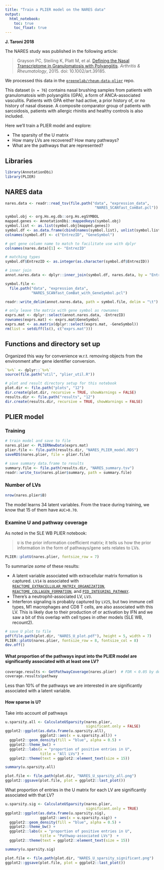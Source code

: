 ```yaml
---
title: "Train a PLIER model on the NARES data"
output:   
  html_notebook: 
    toc: true
    toc_float: true
---
```


**J. Taroni 2018**

The NARES study was published in the following article:

> Grayson PC, Steiling K, Platt M, et al. [Defining the Nasal Transcriptome in Granulomatosis with Polyangiitis](https://doi.org/10.1002/art.39185). _Arthritis & Rheumatology_, 2015. doi: 10.1002/art.39185.

We processed this data in the [`greenelab/rheum-data-plier`](https://github.com/greenelab/rheum-plier-data) 
repo.

This dataset (`n = 76`) contains nasal brushing samples from patients with 
granulomatosis with polyangiitis (GPA), a form of ANCA-associated vasculitis. 
Patients with GPA either had active, a prior history of, or no history of 
nasal disease.
A composite comparator group of patients with sarcoidosis, patients with
allergic rhinitis and healthy controls is also included.

Here we'll train a PLIER model and explore:

  * The sparsity of the U matrix
  * How many LVs are recovered? How many pathways?
  * What are the pathways that are represented?

## Libraries

```r
library(AnnotationDbi)
library(PLIER)
```

## NARES data

```r
nares.data <- readr::read_tsv(file.path("data", "expression_data", 
                                         "NARES_SCANfast_ComBat.pcl"))

symbol.obj <- org.Hs.eg.db::org.Hs.egSYMBOL
mapped.genes <- AnnotationDbi::mappedkeys(symbol.obj)
symbol.list <- as.list(symbol.obj[mapped.genes])
symbol.df <- as.data.frame(cbind(names(symbol.list), unlist(symbol.list)))
colnames(symbol.df) <- c("EntrezID", "GeneSymbol")

# get gene column name to match to facilitate use with dplyr
colnames(nares.data)[1] <- "EntrezID"

# matching types
symbol.df$EntrezID <- as.integer(as.character(symbol.df$EntrezID))

# inner join
annot.nares.data <- dplyr::inner_join(symbol.df, nares.data, by = "EntrezID")

symbol.file <- 
  file.path("data", "expression_data", 
            "NARES_SCANfast_ComBat_with_GeneSymbol.pcl")

readr::write_delim(annot.nares.data, path = symbol.file, delim = "\t")

# only leave the matrix with gene symbol as rownames
exprs.mat <- dplyr::select(annot.nares.data, -EntrezID)
rownames(exprs.mat) <- exprs.mat$GeneSymbol
exprs.mat <- as.matrix(dplyr::select(exprs.mat, -GeneSymbol))
rm(list = setdiff(ls(), c("exprs.mat")))
```

## Functions and directory set up

Organized this way for convenience w.r.t. removing objects from the environment
after gene identifier conversion.

```r
`%>%` <- dplyr::`%>%`
source(file.path("util", "plier_util.R"))
```

```r
# plot and result directory setup for this notebook
plot.dir <- file.path("plots", "12")
dir.create(plot.dir, recursive = TRUE, showWarnings = FALSE)
results.dir <- file.path("results", "12")
dir.create(results.dir, recursive = TRUE, showWarnings = FALSE)
```

## PLIER model

### Training

```r
# train model and save to file
nares.plier <- PLIERNewData(exprs.mat)
plier.file <- file.path(results.dir, "NARES_PLIER_model.RDS")
saveRDS(nares.plier, file = plier.file)

# save summary data.frame to results
summary.file <- file.path(results.dir, "NARES_summary.tsv")
readr::write_tsv(nares.plier$summary, path = summary.file)
```

### Number of LVs

```r
nrow(nares.plier$B)
```

The model learns 34 latent variables. 
From the trace during training, we know that 15 of them have `AUC>0.70`.

### Examine U and pathway coverage

As noted in the SLE WB PLIER notebook:

> `U` is the prior information coefficient matrix; it tells us how 
the prior information in the form of pathways/gene sets relates to LVs.

```r
PLIER::plotU(nares.plier, fontsize_row = 7)
```

To summarize *some* of these results:

* A latent variable associated with extracellular matrix formation is captured. 
`LV14` is associated with 
[`REACTOME_EXTRACELLULAR_MATRIX_ORGANIZATION`](http://software.broadinstitute.org/gsea/msigdb/cards/REACTOME_EXTRACELLULAR_MATRIX_ORGANIZATION.html), 
[`REACTOME_COLLAGEN_FORMATION`](http://software.broadinstitute.org/gsea/msigdb/cards/REACTOME_COLLAGEN_FORMATION.html),
and [`PID_INTEGRIN1_PATHWAY`](http://software.broadinstitute.org/gsea/msigdb/cards/PID_INTEGRIN1_PATHWAY.html).
* There's a neutrophil-associated LV, `LV3`.
* Interferon signaling is probably captured by `LV25`, but two immune cell 
types, M1 macrophages and CD8 T cells, are also associated with this LV.
This is likely due to their production of or activation by IFN and we saw a bit
of this overlap with cell types in other models (SLE WB, recount2).

```r
# save U plot to file
pdf(file.path(plot.dir, "NARES_U_plot.pdf"), height = 5, width = 7)
PLIER::plotU(nares.plier, fontsize_row = 8, fontsize_col = 8)
dev.off()
```

#### What proportion of the pathways input into the PLIER model are significantly associated with at least one LV?

```r
coverage.results <- GetPathwayCoverage(nares.plier)  # FDR < 0.05 by default
coverage.results$pathway
```

Less than 10% of the pathways we are interested in are significantly associated
with a latent variable.

#### How sparse is U?

Take into account _all_ pathways
```r
u.sparsity.all <- CalculateUSparsity(nares.plier,
                                     significant.only = FALSE)
ggplot2::ggplot(as.data.frame(u.sparsity.all),
                ggplot2::aes(x = u.sparsity.all)) +
  ggplot2::geom_density(fill = "blue", alpha = 0.5) +
  ggplot2::theme_bw() +
  ggplot2::labs(x = "proportion of positive entries in U",
                title = "All LVs") +
  ggplot2::theme(text = ggplot2::element_text(size = 15))
```

```r
summary(u.sparsity.all)
```

```r
plot.file <- file.path(plot.dir, "NARES_U_sparsity_all.png")
ggplot2::ggsave(plot.file, plot = ggplot2::last_plot())
```

What proportion of entries in the U matrix for each LV are significantly
associated with that LV?

```r
u.sparsity.sig <- CalculateUSparsity(nares.plier,
                                     significant.only = TRUE)
ggplot2::ggplot(as.data.frame(u.sparsity.sig),
                ggplot2::aes(x = u.sparsity.sig)) +
  ggplot2::geom_density(fill = "blue", alpha = 0.5) +
  ggplot2::theme_bw() +
  ggplot2::labs(x = "proportion of positive entries in U",
                title = "Pathway-associated LVs")  +
  ggplot2::theme(text = ggplot2::element_text(size = 15))
```

```r
summary(u.sparsity.sig)
```

```r
plot.file <- file.path(plot.dir, "NARES_U_sparsity_significant.png")
ggplot2::ggsave(plot.file, plot = ggplot2::last_plot())
```
